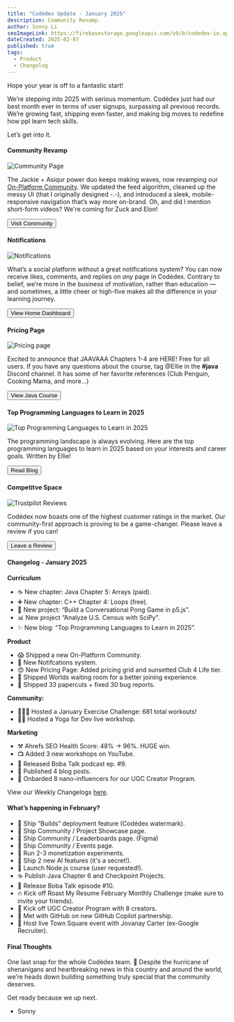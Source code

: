 ```yaml
---
title: "Codédex Update - January 2025"
description: Community Revamp. 
author: Sonny Li
seoImageLink: https://firebasestorage.googleapis.com/v0/b/codedex-io.appspot.com/o/blogs%2Fcodedex-update-january-2025%2Fbanner.gif?alt=media&token=b61763ca-c495-4b16-81f4-2b52f59b3358
dateCreated: 2025-02-07
published: true
tags:
  - Product
  - Changelog
---
```


Hope your year is off to a fantastic start!

We’re stepping into 2025 with serious momentum. Codédex just had our best month ever in terms of user signups, surpassing all previous records. We’re growing fast, shipping even faster, and making big moves to redefine how ppl learn tech skills.

Let’s get into it.

#### Community Revamp

![Community Page](https://i.imgur.com/JQLi0MJ.gif)

The Jackie + Asiqur power duo keeps making waves, now revamping our [On-Platform Community](https://codedex.io/community). We updated the feed algorithm, cleaned up the messy UI (that I originally designed -.-), and introduced a sleek, mobile-responsive navigation that’s way more on-brand. Oh, and did I mention short-form videos? We're coming for Zuck and Elon!

<div style={{ display: "flex", justifyContent: "center", marginBottom: "1.2rem", transform: "scale(.9)" }}>
  <a href="https://www.codedex.io/community" style={{ all: "unset" }} target="_blank" and rel="noopener noreferrer"><Button variant="yellow">Visit Community</Button></a>
</div>

#### Notifications

![Notifications](https://i.imgur.com/5RmurjE.gif)

What’s a social platform without a great notifications system? You can now receive likes, comments, and replies on *any* page in Codédex. Contrary to belief, we’re more in the business of motivation, rather than education — and sometimes, a little cheer or high-five makes all the difference in your learning journey.

<div style={{ display: "flex", justifyContent: "center", marginBottom: "1.2rem", transform: "scale(.9)" }}>
  <a href="https://www.codedex.io/home" style={{ all: "unset" }} target="_blank" and rel="noopener noreferrer"><Button variant="yellow">View Home Dashboard</Button></a>
</div>

#### Pricing Page

![Pricing page](https://i.imgur.com/Ei9ZG83.png)

Excited to announce that JAAVAAA Chapters 1-4 are HERE! Free for all users. If you have any questions about the course, tag @Ellie in the **#java** Discord channel. It has some of her favorite references (Club Penguin, Cooking Mama, and more...)

<div style={{ display: "flex", justifyContent: "center", marginBottom: "1.2rem", transform: "scale(.9)" }}>
  <a href="https://www.codedex.io/java" style={{ all: "unset" }} target="_blank" and rel="noopener noreferrer"><Button variant="yellow">View Java Course</Button></a>
</div>

#### Top Programming Languages to Learn in 2025 

![Top Programming Languages to Learn in 2025](https://firebasestorage.googleapis.com/v0/b/codedex-io.appspot.com/o/blogs%2Ftop-programming-languages-to-learn-in-2025%2Fbanner.png?alt=media&token=9ff4a020-aac0-4896-a515-0f966fb4e1c7)

The programming landscape is always evolving. Here are the top programming languages to learn in 2025 based on your interests and career goals. Written by Ellie!

<div style={{ display: "flex", justifyContent: "center", marginBottom: "1.2rem", transform: "scale(.9)" }}>
  <a href="https://www.codedex.io/blog/top-programming-languages-to-learn-in-2025" style={{ all: "unset" }} target="_blank" and rel="noopener noreferrer"><Button variant="yellow">Read Blog</Button></a>
</div>

#### Competitve Space

![Trustpilot Reviews](https://i.imgur.com/ErPkoQ4.png)

Codédex now boasts one of the highest customer ratings in the market. Our community-first approach is proving to be a game-changer. Please leave a review if you can!

<div style={{ display: "flex", justifyContent: "center", marginBottom: "1.2rem", transform: "scale(.9)" }}>
  <a href="https://www.trustpilot.com/review/codedex.io" style={{ all: "unset" }} target="_blank" and rel="noopener noreferrer"><Button variant="yellow">Leave a Review</Button></a>
</div>



#### Changelog - January 2025

**Curriculum**

- ☕️ New chapter: Java Chapter 5: Arrays (paid).
- ➕ New chapter: C++ Chapter 4: Loops (free).
- 🏓 New project: “Build a Conversational Pong Game in p5.js”.
- 📊 New project “Analyze U.S. Census with SciPy”.
- ✨ New blog: “Top Programming Languages to Learn in 2025”.

**Product**

- 😱 Shipped a new On-Platform Community.
- 🔔 New Notifcations system.
- 😍 New Pricing Page: Added pricing grid and sunsetted Club 4 Life tier.
- 🏡 Shipped Worlds waiting room for a better joining experience.
- 🧹 Shipped 33 papercuts + fixed 30 bug reports.

**Community:**
- 🏃🏻‍♂️ Hosted a January Exercise Challenge: 681 total workouts!
- 🧘‍♀️ Hosted a Yoga for Dev live workshop.

**Marketing**

- ⚒️ Ahrefs SEO Health Score: 48% → 96%. HUGE win.
- 📺 Added 3 new workshops on YouTube.
- 🧋 Released Boba Talk podcast ep. #9.
- 📰 Published 4 blog posts.
- 👯 Onbarded 8 nano-influencers for our UGC Creator Program.

View our Weekly Changelogs [here](https://x.com/search?q=codedexchangelog&src=typed_query&f=live).

#### What’s happening in February?

- 🚀 Ship “Builds” deployment feature (Codédex watermark).
- 🚀 Ship Community / Project Showcase page.
- 🚀 Ship Community / Leaderboards page. (Figma)
- 🚀 Ship Community / Events page.
- 🤑 Run 2-3 monetization experiments.
- 🤖 Ship 2 new AI features (it's a secret!).
- 🦠 Launch Node.js course (user requested!).
- ☕️ Publish Java Chapter 6 and Checkpoint Projects.
- 🧋 Release Boba Talk episode #10.
- 🔥 Kick off Roast My Resume February Monthly Challenge (make sure to invite your friends).
- 👯 Kick off UGC Creator Program with 8 creators.
- 🤝 Met with GitHub on new GitHub Copilot partnership.
- 🏡 Host live Town Square event with Jovanay Carter (ex-Google Recruiter).

#### Final Thoughts

One last snap for the whole Codédex team. 🫰 Despite the hurricane of shenanigans and heartbreaking news in this country and around the world, we’re heads down building something truly special that the community deserves.

Get ready because we up next.

- Sonny
